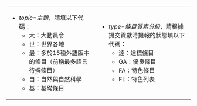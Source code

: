 {{{1|請在下方輸入{{tl|DC10/talk|<nowiki>topic=|type=</nowiki>}}，如已輸入則不用輸入。

為方便統計，請填寫topic及type參數：}}}
{| style="background-color:transparent; "
| 
* ''topic=主題''，請填以下代碼：
**大：大動員令
**世：世界各地
**最：多於15種外語版本的條目（前稱最多語言待撰條目）
**自：自然與自然科學
**基：基礎條目
|
* ''type=條目質素分級''，請根據提交貢獻時提報的狀態填以下代碼：
**達：達標條目
**GA：優良條目
**FA：特色條目
**FL：特色列表
|}